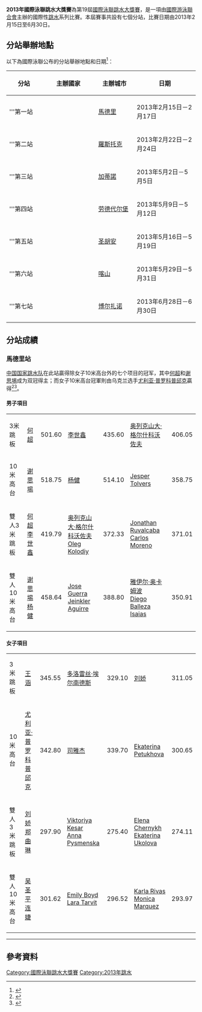 {{noteTA|G1=Aquatics}}
'''2013年國際泳聯跳水大獎賽'''為第19屆[[國際泳聯跳水大獎賽|國際泳聯跳水大獎賽]]，是一項由[[國際游泳聯合會|國際游泳聯合會]]主辦的國際性[[跳水|跳水]]系列比賽。本屆賽事共設有七個分站，比賽日期由2013年2月15日至6月30日。

== 分站舉辦地點 ==
以下為國際泳聯公布的分站舉辦地點和日期<ref>{{cite web|title=FINA APPROVAL OF INTERNATIONAL COMPETITIONS 2013|url=http://www.fina.org/H2O/index.php?option=com_jevents&task=year.listevents&Itemid=377&year=2013&month=05&day=28|publisher=FINA|deadurl=yes|archiveurl=https://web.archive.org/web/20150528094841/http://www.fina.org/H2O/index.php?option=com_jevents&task=year.listevents&Itemid=377&year=2013&month=05&day=28|archivedate=2015-05-28|accessdate=2015-05-28}}</ref>：
{|class="wikitable" width=600
|-
!width=100| 分站
!width=180| 主辦國家 
!width=120| 主辦城市
!width=200| 日期
|-
|'''第一站|| {{ESP}} ||[[馬德里|馬德里]] ||2013年2月15日－2月17日
|-
|'''第二站|| {{GER}} ||[[羅斯托克|羅斯托克]] ||2013年2月22日－2月24日
|-
|'''第三站|| {{CAN}} ||[[加蒂諾|加蒂諾]] ||2013年5月2日－5月5日
|-
|'''第四站|| {{USA}} ||[[劳德代尔堡|劳德代尔堡]] ||2013年5月9日－5月12日
|-
|'''第五站|| {{PUR}} ||[[圣胡安|圣胡安]] ||2013年5月16日－5月19日
|-
|'''第六站|| {{RUS}} ||[[喀山|喀山]] ||2013年5月29日－5月31日
|-
|'''第七站|| {{ITA}} ||[[博尔扎诺|博尔扎诺]] ||2013年6月28日－6月30日
|}

==分站成績==
===馬德里站===
[[中国国家跳水队|中国国家跳水队]]在此站贏得除女子10米高台外的七个项目的冠军，其中[[何超_(跳水运动员)|何超]]和[[谢思埸|谢思埸]]成为双冠得主；而女子10米高台冠軍則由乌克兰选手[[Iulia_Prokopchuk|尤利亚·普罗科普邱克]]贏得<ref>{{cite news|title=跳水赛马德里站中国7金收官 女子单人十米台失金|url=http://sports.sina.com.cn/o/2013-02-17/20266424312.shtml|newspaper=新浪体育|date=2013-02-17|accessdate=2015-05-29|archive-date=2020-08-14|archive-url=https://web.archive.org/web/20200814005326/http://sports.sina.com.cn/o/2013-02-17/20266424312.shtml|dead-url=no}}{{zh-cn}}</ref><ref>{{cite web|title=FINA DGP 2013 - Madrid (ESP)|url=http://www.fina.org/H2O/index.php?option=com_content&view=article&id=3465:fina-dgp-2013-madrid-esp&catid=353:results-archives&Itemid=1301|publisher=FINA|deadurl=yes|archiveurl=https://archive.is/20150529094517/http://www.fina.org/H2O/index.php?option=com_content&view=article&id=3465:fina-dgp-2013-madrid-esp&catid=353:results-archives&Itemid=1301|archivedate=2015-05-29|accessdate=2015-05-29}}{{en}}</ref>。

====男子項目====
{| {{MedalistTable|type=項目|columns=2|labelwidth=150px|style=font-size:small;}}
|-
| 3米跳板
|{{flagicon|CHN}} [[何超_(跳水运动员)|何超]]||501.60
|{{flagicon|CHN}} [[李世鑫|李世鑫]]||435.60
|{{flagicon|UKR}} [[Oleksandr_Gorshkovozov|奥列克山大·格尔什科沃佐夫]]||406.05
|-
| 10米高台
|{{flagicon|CHN}} [[谢思埸|谢思埸]]||518.75
|{{flagicon|CHN}} [[杨健_(跳水运动员)|杨健]]||514.10
|{{flagicon|SWE}} [[Jesper_Tolvers|Jesper Tolvers]]||358.75
|-
| 雙人3米跳板
|{{flagicon|CHN}} [[何超_(跳水运动员)|何超]]<br/>{{flagicon|CHN}} [[李世鑫|李世鑫]]||419.79
|{{flagicon|UKR}} [[Oleksandr_Gorshkovozov|奥列克山大·格尔什科沃佐夫]]<br/>{{flagicon|UKR}} [[Oleg_Kolodiy|Oleg Kolodiy]]||372.33
|{{flagicon|MEX}} [[Jonathan_Ruvalcaba|Jonathan Ruvalcaba]]<br/>{{flagicon|MEX}} [[Carlos_Moreno|Carlos Moreno]]||371.01
|-
| 雙人10米高台
|{{flagicon|CHN}} [[谢思埸|谢思埸]]<br/>{{flagicon|CHN}} [[杨健_(跳水运动员)|杨健]]||458.64
|{{flagicon|CUB}} [[Jose_Guerra|Jose Guerra]]<br/>{{flagicon|CUB}} [[Jeinkler_Aguirre|Jeinkler Aguirre]]||388.80
|{{flagicon|MEX}} [[Jahir_Ocampo|雅伊尔·奥卡姆波]]<br/>{{flagicon|MEX}} [[Diego_Balleza_Isaias|Diego Balleza Isaias]]||350.91
|}

====女子項目====
{| {{MedalistTable|type=項目|columns=2|labelwidth=150px|style=font-size:small;}}
|-
| 3米跳板
|{{flagicon|CHN}} [[王涵|王涵]]||345.55
|{{flagicon|MEX}} [[多洛雷丝·埃尔南德斯|多洛雷丝·埃尔南德斯]]||329.10
|{{flagicon|CHN}} [[刘娇|刘娇]]||311.05
|-
| 10米高台
|{{flagicon|UKR}} [[Iulia_Prokopchuk|尤利亚·普罗科普邱克]]||342.80
|{{flagicon|CHN}} [[司雅杰|司雅杰]]||339.70
|{{flagicon|RUS}} [[Ekaterina_Petukhova|Ekaterina Petukhova]]||300.65
|-
| 雙人3米跳板
|{{flagicon|CHN}} [[刘娇|刘娇]]<br/>{{flagicon|CHN}} [[郑曲琳|郑曲琳]]||297.90
|{{flagicon|UKR}} [[Viktoriya_Kesar|Viktoriya Kesar]]<br/>{{flagicon|UKR}} [[Anna_Pysmenska|Anna Pysmenska]]||275.40
|{{flagicon|RUS}} [[Elena_Chernykh|Elena Chernykh]]<br/>{{flagicon|RUS}} [[Ekaterina_Ukolova|Ekaterina Ukolova]]||274.11
|-
| 雙人10米高台
|{{flagicon|CHN}} [[吴圣平|吴圣平]]<br/>{{flagicon|CHN}} [[连婕|连婕]]||301.62
|{{flagicon|AUS}} [[Emily_Boyd|Emily Boyd]]<br/>{{flagicon|AUS}} [[Lara_Tarvit|Lara Tarvit]]||296.52
|{{flagicon|MEX}} [[Karla_Rivas|Karla Rivas]]<br/>{{flagicon|MEX}} [[Monica_Marquez|Monica Marquez]]||293.97
|}
----

==參考資料==
{{Reflist}}

{{國際泳聯主辦跳水賽事}}

[[Category:國際泳聯跳水大獎賽|Category:國際泳聯跳水大獎賽]]
[[Category:2013年跳水|Category:2013年跳水]]